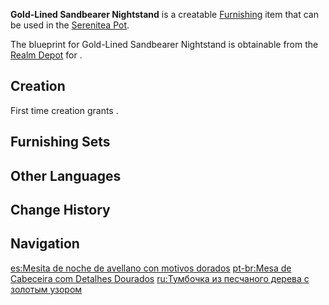 {{Furnishing Infobox
|id             = 362205
|image          = Item Gold-Lined Sandbearer Nightstand.png
|category       = Small Furnishing
|subcategory    = Ornament
|quality        = 3
|adeptal_energy = 60
|load           = 85
|reduced_load   = 64
|description    = A [[Liyue]]-style nightstand built from the wood of the Sandbearer tree. Its four legs are wrapped in metal that makes it as sturdy as it is lovely.<br />Drawer space here is quite sizable indeed, being enough to even contain a catalyst for self-defense, all the better of the owner of the house to counterattack when roused from sleep. It is said that this design was popularized by a biography of successive Tianquan tenures.
|blueprint      = Realm Depot
}}
'''Gold-Lined Sandbearer Nightstand''' is a creatable [[Furnishing]] item that can be used in the [[Serenitea Pot]].

The blueprint for Gold-Lined Sandbearer Nightstand is obtainable from the [[Realm Depot]] for {{Item|Realm Currency|24|x=160}}.

==Creation==
First time creation grants {{Item|Trust|24|x=60}}.
{{Recipe
|type = Creation
|time = 14h
|Sandbearer Wood = 8
|Blue Dye = 2
|Red Dye = 2
|sort = Sandbearer Wood;Blue Dye;Red Dye
}}

==Furnishing Sets==
{{Craft Usage}}

==Other Languages==
{{Other Languages
|default_hidden = 1
|en      = Gold-Lined Sandbearer Nightstand
|zhs     = 却砂木金纹床头柜
|zhs_rm  = Quèshāmù Jīnwén Chuángtóuguì
|zht     = 卻砂木金紋床頭櫃
|zht_rm  = Quèshāmù Jīnwén Chuángtóuguì
|ja      = 却砂のナイトテーブル
|ja_rm   = Kyakuza no Naitoteeburu{{Assumed}}
|ko      = 각사나무 금박 무늬 협탁
|ko_rm   = Gaksanamu Geumbak Munui Hyeoptak
|es      = Mesita de noche de avellano con motivos dorados
|fr      = Table de chevet en bois d'haréna à caisson doré
|ru      = Тумбочка из песчаного дерева с золотым узором
|th      = โต๊ะข้างเตียงไม้เนื้อทรายลายสีทอง
|th_rm   = 
|vi      = Tủ Đầu Giường Vân Vàng Gỗ Khước Sa
|de      = Goldgefütterter Nachttisch aus Dürrsandholz
|id      = Nakas Kayu Motif Emas
|pt      = Mesa de Cabeceira com Detalhes Dourados
|tr      = Altın Desenli Kum Ağacı Komodin
|it      = Comodino in Legno sabbioso rivestito in oro
}}

==Change History==
{{Change History|1.5}}

==Navigation==
{{Furnishing Navbox|interior}}

[[es:Mesita de noche de avellano con motivos dorados]]
[[pt-br:Mesa de Cabeceira com Detalhes Dourados]]
[[ru:Тумбочка из песчаного дерева с золотым узором]]